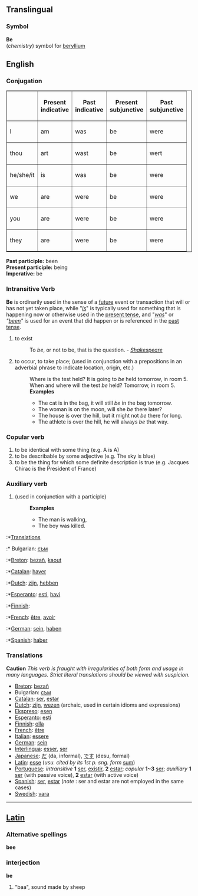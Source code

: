==Translingual==
===Symbol===

'''Be'''<br>(''chemistry'') symbol for [[beryllium]]

==English==
===Conjugation===
<table border=1>
<tr><th>  <th>Present<br>indicative<th>Past<br>indicative
<th>Present<br>subjunctive<th>Past<br>subjunctive</tr>
<tr><td>I</td><td>am</td><td>was</td><td>be</td><td>were</td>
<tr><td>thou</td><td>art</td><td>wast</td><td>be</td><td>wert</td>
<tr><td>he/she/it</td><td>is</td><td>was</td><td>be</td><td>were</td>
<tr><td>we</td><td>are</td><td>were</td><td>be</td><td>were</td>
<tr><td>you</td><td>are</td><td>were</td><td>be</td><td>were</td>
<tr><td>they</td><td>are</td><td>were</td><td>be</td><td>were</td>
</table>
'''Past participle:''' been<br>
'''Present participle:''' being<br>
'''Imperative:''' be
===Intransitive Verb===

'''Be''' is ordinarily used in the sense of a [[future]] event or transaction that will or has not yet taken place, while "''[[is]]''" is typically used for something that is happening now or otherwise used in the [[present tense]], and "''[[was]]''" or ''"[[been]]"'' is used for an event that did happen or is referenced in the [[past tense]].  

#to exist 
#:To ''be'', or not to be, that is the question. - ''[[Shakespeare]]''
#to occur, to take place; (used in conjunction with a prepositions in an adverbial phrase to indicate location, origin, etc.) 
#:Where is the test held?  It is going to ''be'' held tomorrow, in room 5.
#:When and where will the test ''be'' held? Tomorrow, in room 5.
#:'''Examples'''
#:*The cat is in the bag, it will still ''be'' in the bag tomorrow.
#:*The woman is on the moon, will she ''be'' there later?
#:*The house is over the hill, but it might not ''be'' there for long.
#:*The athlete is over the hill, he will always ''be'' that way.

===Copular verb===
#to be identical with some thing (e.g. A is A) 
#to be describable by some adjective (e.g. The sky is blue)
#to be the thing for which some definite description is true (e.g. Jacques Chirac is the President of France)
===Auxiliary verb===
#(used in conjunction with a participle)
#:'''Examples'''
#:*The man is walking, 
#:*The boy was killed.

:*[[Translation]]s
:* Bulgarian: [[съм]]
:*[[Breton]]: [[bezañ]], [[kaout]]
:*[[Catalan]]: [[haver]]
:*[[Dutch]]: [[zijn]], [[hebben]]
:*[[Esperanto]]: [[esti]], [[havi]]
:*[[Finnish]]: [[]]
:*[[French]]: [[être]], [[avoir]]
:*[[German]]: [[sein]], [[haben]]
:*[[Spanish]]: [[haber]]

===Translations===
'''Caution''' ''This verb is fraught with irregularities of both form and usage in many languages.  Strict literal translations should be viewed with suspicion.''
*[[Breton]]: [[bezañ]]
* Bulgarian: [[съм]]
*[[Catalan]]: [[ser]], [[estar]]
*[[Dutch]]: [[zijn]], [[wezen]] (archaic, used in certain idioms and expressions)
*[[Ekspreso]]: [[esen]]
*[[Esperanto]]: [[esti]]
*[[Finnish]]: [[olla]]
*[[French]]: [[être]]
*[[Italian]]: [[essere]]
*[[German]]: [[sein]]
*[[Interlingua]]: [[esser]], [[ser]] 
*[[Japanese]]: [[だ]] (da, informal), [[です]] (desu, formal)
*[[Latin]]: [[esse]] (''usu. cited by its 1st p. sng. form'' [[sum]])
*[[Portuguese]]: ''intransitive'' '''1''' [[ser]], [[existir]], '''2''' [[estar]]; ''copular'' '''1~3''' [[ser]]; ''auxiliary'' '''1''' [[ser]] (with passive voice), '''2''' [[estar]] (with active voice)
*[[Spanish]]: [[ser]], [[estar]] (''note'' : ser and estar are not employed in the same cases)
*[[Swedish]]: [[vara]]
----
==[[Latin]]==
===Alternative spellings===
'''bee'''
===interjection===
'''be'''

# "baa", sound made by sheep